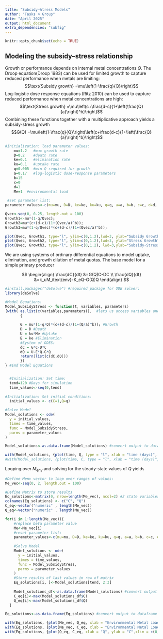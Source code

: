 ```yaml
---
title: "Subsidy–Atress Models"
author: "Tasks 4 Group" 
date: "April 2025"
output: html_document
extra_dependencies: "subfig"
---
```



```r
knitr::opts_chunk$set(echo = TRUE)
```

## Modeling the subsidy–stress relationship
Growth or performance depends on internal metal concentrations $Q$. 
The Droop equation(Droop 1983) can be used for limited growth to capture reduced performance when metals are limiting:
$$\text{Subsidy growth} =\mu\left(1-\frac{q}{Q}\right)$$
Log-logistic dose response equations (Ritz 2010) can be used to capture reduced performance when metal concentrations are high:
$$\text{Stress growth} =\mu\left(c+\frac{d-c}{1+\left(\frac{Q}{a}\right)^b}\right)$$
Combining these functions together with a multiplicative approach yields a subsidy-stress growth 
$$G(Q) =\mu\left(1-\frac{q}{Q}\right)\left(c+\frac{d-c}{1+\left(\frac{Q}{a}\right)^b}\right)$$

```r
#Initialization: load parameter values:
    mu=1.2   #max growth rate
    D=0.2    #death rate
    ke=0.1   #elimination rate
    ku=0.1   #uptake rate
    q=0.005  #min Q required for growth 
    a=0.17   #log-logistic dose-response parameters 
    b=15
    c=0
    d=1
    Me=1  #environmental load
  
 #set parameter list:
parameter_values<-c(mu=mu, D=D, ke=ke, ku=ku, q=q, a=a, b=b, c=c, d=d, Me=Me)

Qvec<-seq(0, 0.25, length.out = 100)
Growth1<-mu*(1-q/Qvec);
Growth2=mu*(c+(d-c)/(1+(Qvec/a)^b)); 
Growth3=mu*(1-q/Qvec)*(c+(d-c)/(1+(Qvec/a)^b));
```

```r
plot(Qvec, Growth1, type="l", ylim=c(0,1.2),lwd=3, ylab="Subsidy Growth", xlab="Q", cex.axis=1.5, cex.lab=1.5)
plot(Qvec, Growth2, type="l", ylim=c(0,1.2),lwd=3, ylab="Stress Growth", xlab="Q", cex.axis=1.5, cex.lab=1.5)
plot(Qvec, Growth3, type="l", ylim=c(0,1.2), lwd=3,ylab="Subsidy-Stress Growth", xlab="Q",cex.axis=1.5, cex.lab=1.5)
```

We are using systems of ordinary differential equations to model uptake, elimination, and growth dilution of metal quotas. The base model for a simple primary producer 

$$
\begin{align}
\frac{dC}{dt} &=G(Q)C-DC \\
\frac{dQ}{dt} &=k_uM_\text{env}-K_eQ-G(Q)Q
\end{align}
$$
```r
#install.packages("deSolve") #required package for ODE solver:
library(deSolve) 

#Model Equations: 
Model_SubsidyStress <- function(t, variables, parameters) 
{with( as.list(c(variables,parameters)),  #lets us access variables and parameters by name 
       { 
       
       G = mu*(1-q/Q)*(c+(d-c)/(1+(Q/a)^b)); #Growth 
       D = D #Death 
       U = ku*Me #Uptake
       E = ke #Elimination
       #System of ODES:
       dC = G*C-D*C
       dQ = U-E*Q-G*Q
       return(list(c(dC,dQ)))
       }) 
} #End Model Equations


  #Initialization: Set time:
  tend=120 #Days for simulation
  time_values<-seq(0,tend)
  
#Initialization: Set initial conditions:  
  initial_values <- c(C=1,Q=q)

#Solve Model 
Model_solutions <- ode(
  y = initial_values,
  times = time_values,
  func = Model_SubsidyStress,
  parms = parameter_values 
)

Model_solutions<-as.data.frame(Model_solutions) #convert output to dataframe so we can use with()
```

```r
with(Model_solutions, {plot(time, Q, type = "l", xlab = "time (days)", ylab = "Q", cex.axis=1.5, cex.lab=1.5,lwd=3)})
#with(Model_solutions, {plot(time, C, type = "l", xlab = "time (days)", ylab = "Population Density",cex.axis=1.5, cex.lab=1.5,lwd=3, ) })
```

Looping over $M_\text{env}$ and solving for the steady-state values of $Q$ yields 

```r
#Define Menv vector to loop over ranges of values:
Me_vec<-seq(0, 2, length.out = 100)

#Define Matrix to store results 
Eq_solutions<-matrix(0, nrow=length(Me_vec), ncol=2) #2 state variables
colnames(Eq_solutions) <- c("C", "Q")
C_eq<-vector("numeric" , length(Me_vec))
Q_eq<-vector("numeric" , length(Me_vec))

for(i in 1:length(Me_vec)){
    #replace beta parameter value 
    Me<-Me_vec[i]
    #reset parameter list:
    parameter_values<-c(mu=mu, D=D, ke=ke, ku=ku, q=q, a=a, b=b, c=c, d=d, Me=Me)
    
    #Solve Model 
    Model_solutions <- ode(
      y = initial_values,
      times = time_values,
      func = Model_SubsidyStress,
      parms = parameter_values 
    )
    #Store results of last values in row of matrix 
    Eq_solutions[i, ]<-Model_solutions[tend, 2:3]
   
    Model_solutions_df<-as.data.frame(Model_solutions) #convert output to dataframe for max function 
    C_eq[i]<-max(Model_solutions_df$C)
    Q_eq[i]<-max(Model_solutions_df$Q)
  }

Eq_solutions<-as.data.frame(Eq_solutions) #convert output to dataframe so we can use with()
```

```r
with(Eq_solutions, {plot(Me_vec, Q_eq, xlab = "Environmental Metal Load", ylab = "Q",cex.axis=1.5, cex.lab=1.5,lwd=3)})
with(Eq_solutions, {plot(Me_vec, C_eq, xlab = "Environmental Metal Load", ylab = "C",cex.axis=1.5, cex.lab=1.5,lwd=3)})
with(Eq_solutions, {plot(Q_eq, C_eq, xlab = "Q", ylab = "C",xlim = c(0,0.5), cex.axis=1.5, cex.lab=1.5,lwd=3)})
```



